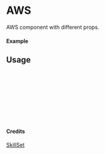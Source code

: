 
<Meta of={AWS} title="SkillSet/AWS" />

# AWS

AWS component with different props.

#### Example

<Canvas of={AWS.Primary} />

## Usage

```ts
import { AWS } from "yadl-ui";

const Example = () => {
  return (
      <AWS />
  );
};

export default Example;
```

#### Credits
[SkillSet](https://skillicons.dev)
